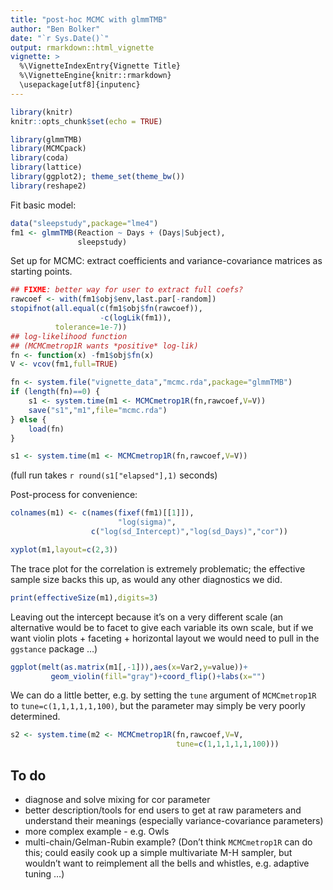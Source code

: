```yaml
---
title: "post-hoc MCMC with glmmTMB"
author: "Ben Bolker"
date: "`r Sys.Date()`"
output: rmarkdown::html_vignette
vignette: >
  %\VignetteIndexEntry{Vignette Title}
  %\VignetteEngine{knitr::rmarkdown}
  \usepackage[utf8]{inputenc}
---
```


```r
library(knitr)
knitr::opts_chunk$set(echo = TRUE)
```

```r
library(glmmTMB)
library(MCMCpack)
library(coda)
library(lattice)
library(ggplot2); theme_set(theme_bw())
library(reshape2)
```

Fit basic model:
```r
data("sleepstudy",package="lme4")
fm1 <- glmmTMB(Reaction ~ Days + (Days|Subject),
               sleepstudy)
```

Set up for MCMC: extract coefficients and variance-covariance matrices as starting points.
```r
## FIXME: better way for user to extract full coefs?
rawcoef <- with(fm1$obj$env,last.par[-random])
stopifnot(all.equal(c(fm1$obj$fn(rawcoef)),
                    -c(logLik(fm1)),
          tolerance=1e-7))
## log-likelihood function 
## (MCMCmetrop1R wants *positive* log-lik)
fn <- function(x) -fm1$obj$fn(x)
V <- vcov(fm1,full=TRUE)
```

```r
fn <- system.file("vignette_data","mcmc.rda",package="glmmTMB")
if (length(fn)==0) {
    s1 <- system.time(m1 <- MCMCmetrop1R(fn,rawcoef,V=V))
    save("s1","m1",file="mcmc.rda")
} else {
    load(fn)
}
```
```r
s1 <- system.time(m1 <- MCMCmetrop1R(fn,rawcoef,V=V))
```
(full run takes `r round(s1["elapsed"],1)` seconds)

Post-process for convenience:
```r
colnames(m1) <- c(names(fixef(fm1)[[1]]),
                        "log(sigma)",
                  c("log(sd_Intercept)","log(sd_Days)","cor"))
```

```r
xyplot(m1,layout=c(2,3))
```

The trace plot for the correlation is extremely problematic; the effective sample size backs this up, as would any other diagnostics we did.

```r
print(effectiveSize(m1),digits=3)
```

Leaving out the intercept because it's on a very different scale (an alternative would be to facet to give each variable its own scale, but if we want violin plots + faceting + horizontal layout we would need to pull in the `ggstance` package ...)

```r
ggplot(melt(as.matrix(m1[,-1])),aes(x=Var2,y=value))+
         geom_violin(fill="gray")+coord_flip()+labs(x="")
```

We can do a little better, e.g. by setting the `tune` argument of `MCMCmetrop1R` to `tune=c(1,1,1,1,1,100)`, but the parameter may simply be very poorly determined.

```r
s2 <- system.time(m2 <- MCMCmetrop1R(fn,rawcoef,V=V,
                                     tune=c(1,1,1,1,1,100)))
```
## To do

- diagnose and solve mixing for cor parameter
- better description/tools for end users to get at raw parameters and understand their meanings (especially variance-covariance parameters)
- more complex example - e.g. Owls
- multi-chain/Gelman-Rubin example? (Don't think `MCMCmetrop1R` can do this; could easily cook up a simple multivariate M-H sampler, but wouldn't want to reimplement all the bells and whistles, e.g. adaptive tuning ...)

